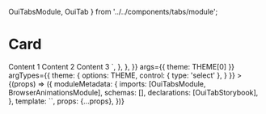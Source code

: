   OuiTabsModule,
  OuiTab
} from '../../components/tabs/module';

<Meta title="Tab"/>

# Card

<Canvas>
  <Story
    name="regular"
    parameters={{
      docs: {
        source: {
          code: `
            <oui-tab-group>
              <oui-tab label="First"> Content 1 </oui-tab>
              <oui-tab label="Second"> Content 2 </oui-tab>
              <oui-tab label="Third"> Content 3 </oui-tab>
            </oui-tab-group>`,
        },
      },
    }}
    args={{
      theme: THEME[0]
    }}
    argTypes={{
      theme: {
        options: THEME,
        control: { type: 'select' },
      }
    }}
  >
    {(props) => ({
      moduleMetadata: {
        imports: [OuiTabsModule, BrowserAnimationsModule],
        schemas: [],
        declarations: [OuiTabStorybook],
      },
      template: `<oui-tab-storybook ngClass="{{theme}}"></oui-tab-storybook>`,
      props: {...props},
    })}
  </Story>
</Canvas>

<ArgsTable of={OuiTabsModule} />
